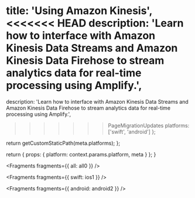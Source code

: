 
  title: 'Using Amazon Kinesis',
<<<<<<< HEAD
  description: 'Learn how to interface with Amazon Kinesis Data Streams and Amazon Kinesis Data Firehose to stream analytics data for real-time processing using Amplify.',
=======
  description:
    'Learn how to interface with Amazon Kinesis Data Streams and Amazon Kinesis Data Firehose to stream analytics data for real-time processing using Amplify.',
>>>>>>> PageMigrationUpdates
  platforms: ['swift', 'android']
};

  return getCustomStaticPath(meta.platforms);
};

  return {
    props: {
      platform: context.params.platform,
      meta
    }
  };
}


<Fragments fragments={{ all: all0 }} />


<Fragments fragments={{ swift: ios1 }} />


<Fragments fragments={{ android: android2 }} />
